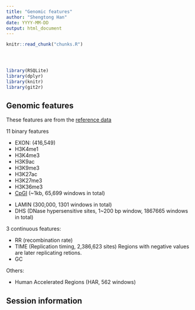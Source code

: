 ```yaml
---
title: "Genomic features"
author: "Shengtong Han"
date: YYYY-MM-DD
output: html_document
---
```


<!-- The file analysis/chunks.R contains chunks that define default settings
shared across the workflowr files. -->
```r
knitr::read_chunk("chunks.R")
```

<!-- Update knitr chunk options -->
```r
```

<!-- Insert the date the file was last updated -->
```r
```

<!-- Insert the code version (Git commit SHA1) if Git repository exists and R
 package git2r is installed -->
```r
```


```r
library(RSQLite)
library(dplyr)
library(knitr)
library(git2r)
```

<!-- Add your analysis here -->



## Genomic features 

These features are from the [reference data][data]

[data]:https://github.com/carjed/smaug-genetics


 11 binary features 

*  EXON: (416,549)
* H3K4me1
* H3K4me3
* H3K9ac
* H3K9me3
* H3K27ac
* H3K27me3
* H3K36me3
* [CpGI][cpgi] (~1kb, 65,699 windows in total)

[cpgi]:http://web.stanford.edu/class/bios221/data/model-based-cpg-islands-hg19.txt

* LAMIN (300,000, 1301 windows in total)
* DHS (DNase  hypersensitive sites, 1~200 bp window, 1867665 windows in total)

3 continuous features:

* RR (recombination rate)
* TIME (Replication timing, 2,386,623 sites) Regions with negative values are later replicating retions. 
* GC 

Others: 

* Human Accelerated Regions (HAR, 562 windows)

## Session information

<!-- Insert the session information into the document -->
```r
```
